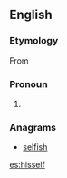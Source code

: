 ==English==

===Etymology===
From {{etyl|enm|en}}

===Pronoun===
{{head|en|pronoun|head=[[his]][[self]]|pl=themselves}}

# {{context|now|_|chiefly|dialect}} {{form of|Variant form|[[himself]]}}

===Anagrams===
* [[selfish#English|selfish]]

[[es:hisself]]